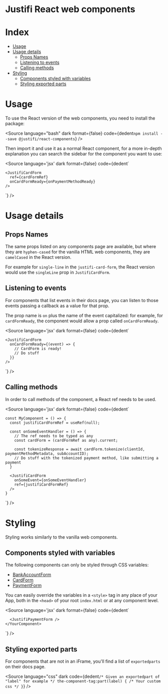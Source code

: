 
<Meta title="React" />

# Justifi React web components

# Index

- [Usage](#usage)
- [Usage details](#usage-details)
  - [Props Names](#props-names)
  - [Listening to events](#listening-to-events)
  - [Calling methods](#calling-methods)
- [Styling](#styling)
  - [Components styled with variables](#components-styled-with-variables)
  - [Styling exported parts](#styling-exported-parts)

# Usage

To use the React version of the web components, you need to install the package:

<Source
  language="bash"
  dark
  format={false}
  code={dedent`
    npm install --save @justifi/react-components
  `}
/>

Then import it and use it as a normal React component, for a more in-depth explanation you can search the sidebar for the component you want to use:

<Source
  language='jsx'
  dark
  format={false}
  code={dedent`

    <JustifiCardForm
      ref={cardFormRef}
      onCardFormReady={onPaymentMethodReady}
    />
  `}
/>

# Usage details

## Props Names

The same props listed on any components page are available, but where they are `hyphen-cased` for the vanilla HTML web components,
they are `camelCased` in the React version.

For example for `single-line` in the `justifi-card-form`, the React version would use the `singleLine` prop in `JustifiCardForm`.

## Listening to events

For components that list events in their docs page, you can listen to those events passing a callback as a value for that prop.

The prop name is `on` plus the name of the event capitalized: for example, for `cardFormReady`, the component would allow a prop called `onCardFormReady`.

<Source
  language='jsx'
  dark
  format={false}
  code={dedent`

    <JustifiCardForm
      onCardFormReady={(event) => {
        // CardForm is ready!
        // Do stuff
      }}
    />
  `}
/>

## Calling methods

In order to call methods of the component, a React ref needs to be used.

<Source
  language='jsx'
  dark
  format={false}
  code={dedent`

    const MyComponent = () => {
      const justifiCardFormRef = useRef(null);

      const onSomeEventHandler = () => {
        // The ref needs to be typed as any
        const cardForm = (cardFormRef as any).current;

        const tokenizeResponse = await cardForm.tokenize(clientId, paymentMethodMetadata, subAccountID);
        // Do stuff with the tokenized payment method, like submitting a payment
      }

      <JustifiCardForm
        onSomeEvent={onSomeEventHandler}
        ref={justifiCardFormRef}
      />
    }
  `}
/>

# Styling

Styling works similarly to the vanilla web components.

## Components styled with variables

The following components can only be styled through CSS variables:

- [BankAccountForm](?path=/docs/components-bankaccountform--docs)
- [CardForm](?path=/docs/components-cardform--docs)
- [PaymentForm](?path=/docs/components-paymentform--docs)

You can easily override the variables in a `<style>` tag in any place of your App, both in the `<head>` of your root `index.html` or at any component level.

<Source
  language='jsx'
  dark
  format={false}
  code={dedent`
    <YourComponent>
      <style>
        :root {
          --jfi-variable: 'override value';
        }
      </style>

      <JustifiPaymentForm />
    </YourComponent>
  `}
/>

<SummaryElement title="See full list of CSS variables available">
  <CSSVars />
</SummaryElement>

## Styling exported parts

For components that are not in an iFrame, you'll find a list of `exportedparts` on their docs page.

<Source
  language="css"
  dark
  code={dedent`
    /* Given an exportedpart of "label" for example */
    the-component-tag:part(label) {
      /* Your custom css */
    }
  `}
/>
